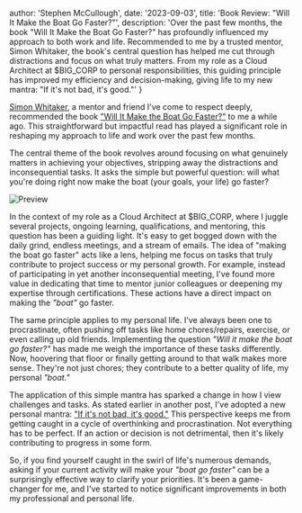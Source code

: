 
  author: 'Stephen McCullough',
  date: '2023-09-03',
  title: 'Book Review: "Will It Make the Boat Go Faster?"',
  description: 'Over the past few months, the book "Will It Make the Boat Go Faster?" has profoundly influenced my approach to both work and life. Recommended to me by a trusted mentor, Simon Whitaker, the book\'s central question has helped me cut through distractions and focus on what truly matters. From my role as a Cloud Architect at $BIG_CORP to personal responsibilities, this guiding principle has improved my efficiency and decision-making, giving life to my new mantra: "If it\'s not bad, it\'s good."'
}


[Simon Whitaker](https://speaking.verticalstructure.com/bio), a mentor and friend I've come to respect deeply, recommended the book ["Will It Make the Boat Go Faster?"](https://willitmaketheboatgofaster.com/) to me a while ago. This straightforward but impactful read has played a significant role in reshaping my approach to life and work over the past few months.

The central theme of the book revolves around focusing on what genuinely matters in achieving your objectives, stripping away the distractions and inconsequential tasks. It asks the simple but powerful question: will what you're doing right now make the boat (your goals, your life) go faster?

<Image src={bookImage} alt="Preview"/>

In the context of my role as a Cloud Architect at $BIG_CORP, where I juggle several projects, ongoing learning, qualifications, and mentoring, this question has been a guiding light. It's easy to get bogged down with the daily grind, endless meetings, and a stream of emails. The idea of "making the boat go faster" acts like a lens, helping me focus on tasks that truly contribute to project success or my personal growth. For example, instead of participating in yet another inconsequential meeting, I've found more value in dedicating that time to mentor junior colleagues or deepening my expertise through certifications. These actions have a direct impact on making the *"boat"* go faster.

The same principle applies to my personal life. I've always been one to procrastinate, often pushing off tasks like home chores/repairs, exercise, or even calling up old friends. Implementing the question *"Will it make the boat go faster?"* has made me weigh the importance of these tasks differently. Now, hoovering that floor or finally getting around to that walk makes more sense. They're not just chores; they contribute to a better quality of life, my personal *"boat."*

The application of this simple mantra has sparked a change in how I view challenges and tasks. As stated earlier in another post, I've adopted a new personal mantra: ["If it's not bad, it's good."](/articles/if_its_not_bad_its_good) This perspective keeps me from getting caught in a cycle of overthinking and procrastination. Not everything has to be perfect. If an action or decision is not detrimental, then it's likely contributing to progress in some form.

So, if you find yourself caught in the swirl of life's numerous demands, asking if your current activity will make your *"boat go faster"* can be a surprisingly effective way to clarify your priorities. It's been a game-changer for me, and I've started to notice significant improvements in both my professional and personal life.
